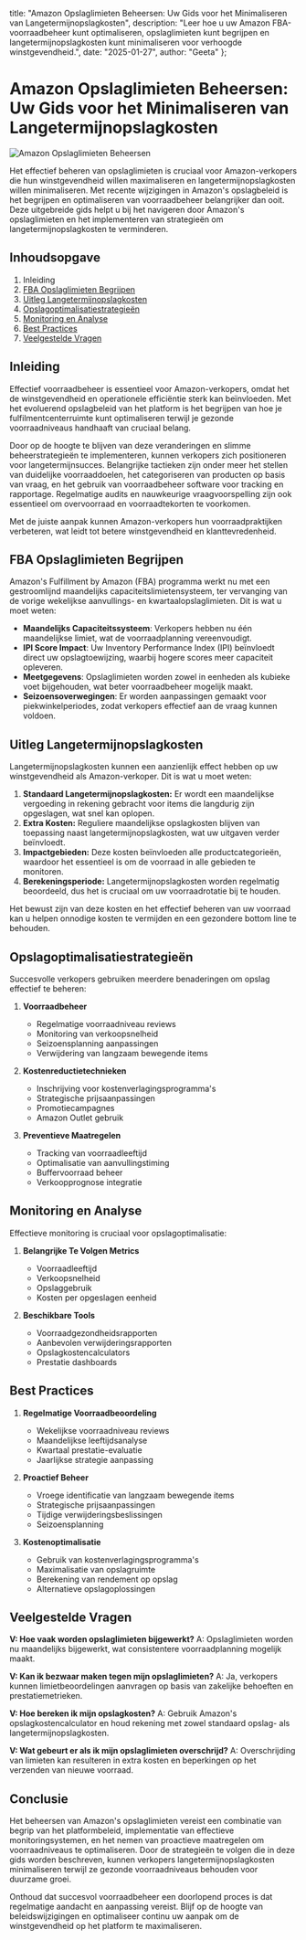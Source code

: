   title: "Amazon Opslaglimieten Beheersen: Uw Gids voor het Minimaliseren van Langetermijnopslagkosten",
  description: "Leer hoe u uw Amazon FBA-voorraadbeheer kunt optimaliseren, opslaglimieten kunt begrijpen en langetermijnopslagkosten kunt minimaliseren voor verhoogde winstgevendheid.",
  date: "2025-01-27",
  author: "Geeta"
};

# Amazon Opslaglimieten Beheersen: Uw Gids voor het Minimaliseren van Langetermijnopslagkosten

![ Amazon Opslaglimieten Beheersen](/images/blog/mastering-amazons-storage-limits.jpeg)

Het effectief beheren van opslaglimieten is cruciaal voor Amazon-verkopers die hun winstgevendheid willen maximaliseren en langetermijnopslagkosten willen minimaliseren. Met recente wijzigingen in Amazon's opslagbeleid is het begrijpen en optimaliseren van voorraadbeheer belangrijker dan ooit. Deze uitgebreide gids helpt u bij het navigeren door Amazon's opslaglimieten en het implementeren van strategieën om langetermijnopslagkosten te verminderen.

## Inhoudsopgave

1. Inleiding
2. [FBA Opslaglimieten Begrijpen](#fba-opslaglimieten-begrijpen)
3. [Uitleg Langetermijnopslagkosten](#uitleg-langetermijnopslagkosten)
4. [Opslagoptimalisatiestrategieën](#opslagoptimalisatiestrategieen)
5. [Monitoring en Analyse](#monitoring-en-analyse)
6. [Best Practices](#best-practices)
7. [Veelgestelde Vragen](#veelgestelde-vragen)

## Inleiding

Effectief voorraadbeheer is essentieel voor Amazon-verkopers, omdat het de winstgevendheid en operationele efficiëntie sterk kan beïnvloeden. Met het evoluerend opslagbeleid van het platform is het begrijpen van hoe je fulfilmentcenterruimte kunt optimaliseren terwijl je gezonde voorraadniveaus handhaaft van cruciaal belang.

Door op de hoogte te blijven van deze veranderingen en slimme beheerstrategieën te implementeren, kunnen verkopers zich positioneren voor langetermijnsucces. Belangrijke tactieken zijn onder meer het stellen van duidelijke voorraaddoelen, het categoriseren van producten op basis van vraag, en het gebruik van voorraadbeheer software voor tracking en rapportage. Regelmatige audits en nauwkeurige vraagvoorspelling zijn ook essentieel om overvoorraad en voorraadtekorten te voorkomen.

Met de juiste aanpak kunnen Amazon-verkopers hun voorraadpraktijken verbeteren, wat leidt tot betere winstgevendheid en klanttevredenheid.

## FBA Opslaglimieten Begrijpen

Amazon's Fulfillment by Amazon (FBA) programma werkt nu met een gestroomlijnd maandelijks capaciteitslimietensysteem, ter vervanging van de vorige wekelijkse aanvullings- en kwartaalopslaglimieten. Dit is wat u moet weten:

- **Maandelijks Capaciteitssysteem**: Verkopers hebben nu één maandelijkse limiet, wat de voorraadplanning vereenvoudigt.
- **IPI Score Impact**: Uw Inventory Performance Index (IPI) beïnvloedt direct uw opslagtoewijzing, waarbij hogere scores meer capaciteit opleveren.
- **Meetgegevens**: Opslaglimieten worden zowel in eenheden als kubieke voet bijgehouden, wat beter voorraadbeheer mogelijk maakt.
- **Seizoensoverwegingen**: Er worden aanpassingen gemaakt voor piekwinkelperiodes, zodat verkopers effectief aan de vraag kunnen voldoen.

## Uitleg Langetermijnopslagkosten

Langetermijnopslagkosten kunnen een aanzienlijk effect hebben op uw winstgevendheid als Amazon-verkoper. Dit is wat u moet weten:

1. **Standaard Langetermijnopslagkosten:** Er wordt een maandelijkse vergoeding in rekening gebracht voor items die langdurig zijn opgeslagen, wat snel kan oplopen.
2. **Extra Kosten:** Reguliere maandelijkse opslagkosten blijven van toepassing naast langetermijnopslagkosten, wat uw uitgaven verder beïnvloedt.
3. **Impactgebieden:** Deze kosten beïnvloeden alle productcategorieën, waardoor het essentieel is om de voorraad in alle gebieden te monitoren.
4. **Berekeningsperiode:** Langetermijnopslagkosten worden regelmatig beoordeeld, dus het is cruciaal om uw voorraadrotatie bij te houden.

Het bewust zijn van deze kosten en het effectief beheren van uw voorraad kan u helpen onnodige kosten te vermijden en een gezondere bottom line te behouden.

## Opslagoptimalisatiestrategieën

Succesvolle verkopers gebruiken meerdere benaderingen om opslag effectief te beheren:

1. **Voorraadbeheer**
   - Regelmatige voorraadniveau reviews
   - Monitoring van verkoopsnelheid
   - Seizoensplanning aanpassingen
   - Verwijdering van langzaam bewegende items

2. **Kostenreductietechnieken**
   - Inschrijving voor kostenverlagingsprogramma's
   - Strategische prijsaanpassingen
   - Promotiecampagnes
   - Amazon Outlet gebruik

3. **Preventieve Maatregelen**
   - Tracking van voorraadleeftijd
   - Optimalisatie van aanvullingstiming
   - Buffervoorraad beheer
   - Verkoopprognose integratie

## Monitoring en Analyse

Effectieve monitoring is cruciaal voor opslagoptimalisatie:

1. **Belangrijke Te Volgen Metrics**
   - Voorraadleeftijd
   - Verkoopsnelheid
   - Opslaggebruik
   - Kosten per opgeslagen eenheid

2. **Beschikbare Tools**
   - Voorraadgezondheidsrapporten
   - Aanbevolen verwijderingsrapporten
   - Opslagkostencalculators
   - Prestatie dashboards

## Best Practices

1. **Regelmatige Voorraadbeoordeling**
   - Wekelijkse voorraadniveau reviews
   - Maandelijkse leeftijdsanalyse
   - Kwartaal prestatie-evaluatie
   - Jaarlijkse strategie aanpassing

2. **Proactief Beheer**
   - Vroege identificatie van langzaam bewegende items
   - Strategische prijsaanpassingen
   - Tijdige verwijderingsbeslissingen
   - Seizoensplanning

3. **Kostenoptimalisatie**
   - Gebruik van kostenverlagingsprogramma's
   - Maximalisatie van opslagruimte
   - Berekening van rendement op opslag
   - Alternatieve opslagoplossingen

## Veelgestelde Vragen

**V: Hoe vaak worden opslaglimieten bijgewerkt?**
A: Opslaglimieten worden nu maandelijks bijgewerkt, wat consistentere voorraadplanning mogelijk maakt.

**V: Kan ik bezwaar maken tegen mijn opslaglimieten?**
A: Ja, verkopers kunnen limietbeoordelingen aanvragen op basis van zakelijke behoeften en prestatiemetrieken.

**V: Hoe bereken ik mijn opslagkosten?**
A: Gebruik Amazon's opslagkostencalculator en houd rekening met zowel standaard opslag- als langetermijnopslagkosten.

**V: Wat gebeurt er als ik mijn opslaglimieten overschrijd?**
A: Overschrijding van limieten kan resulteren in extra kosten en beperkingen op het verzenden van nieuwe voorraad.

## Conclusie

Het beheersen van Amazon's opslaglimieten vereist een combinatie van begrip van het platformbeleid, implementatie van effectieve monitoringsystemen, en het nemen van proactieve maatregelen om voorraadniveaus te optimaliseren. Door de strategieën te volgen die in deze gids worden beschreven, kunnen verkopers langetermijnopslagkosten minimaliseren terwijl ze gezonde voorraadniveaus behouden voor duurzame groei.

Onthoud dat succesvol voorraadbeheer een doorlopend proces is dat regelmatige aandacht en aanpassing vereist. Blijf op de hoogte van beleidswijzigingen en optimaliseer continu uw aanpak om de winstgevendheid op het platform te maximaliseren.